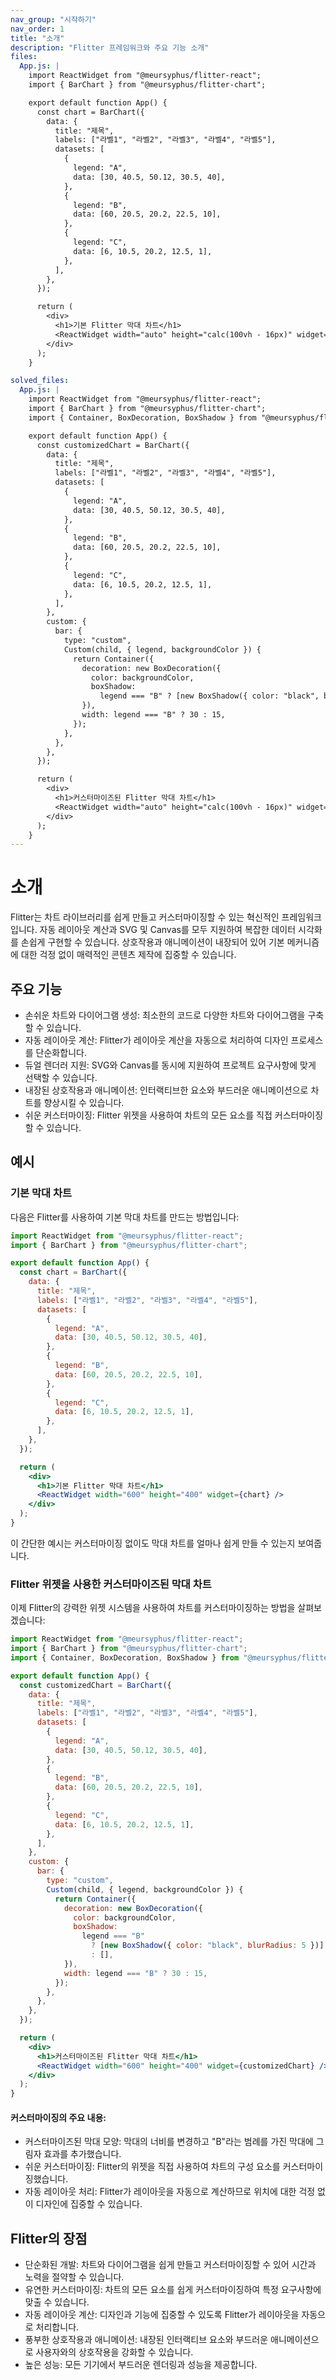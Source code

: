 ```yaml
---
nav_group: "시작하기"
nav_order: 1
title: "소개"
description: "Flitter 프레임워크와 주요 기능 소개"
files:
  App.js: |
    import ReactWidget from "@meursyphus/flitter-react";
    import { BarChart } from "@meursyphus/flitter-chart";

    export default function App() {
      const chart = BarChart({
        data: {
          title: "제목",
          labels: ["라벨1", "라벨2", "라벨3", "라벨4", "라벨5"],
          datasets: [
            {
              legend: "A",
              data: [30, 40.5, 50.12, 30.5, 40],
            },
            {
              legend: "B",
              data: [60, 20.5, 20.2, 22.5, 10],
            },
            {
              legend: "C",
              data: [6, 10.5, 20.2, 12.5, 1],
            },
          ],
        },
      });

      return (
        <div>
          <h1>기본 Flitter 막대 차트</h1>
          <ReactWidget width="auto" height="calc(100vh - 16px)" widget={chart} />
        </div>
      );
    }

solved_files:
  App.js: |
    import ReactWidget from "@meursyphus/flitter-react";
    import { BarChart } from "@meursyphus/flitter-chart";
    import { Container, BoxDecoration, BoxShadow } from "@meursyphus/flitter";

    export default function App() {
      const customizedChart = BarChart({
        data: {
          title: "제목",
          labels: ["라벨1", "라벨2", "라벨3", "라벨4", "라벨5"],
          datasets: [
            {
              legend: "A",
              data: [30, 40.5, 50.12, 30.5, 40],
            },
            {
              legend: "B",
              data: [60, 20.5, 20.2, 22.5, 10],
            },
            {
              legend: "C",
              data: [6, 10.5, 20.2, 12.5, 1],
            },
          ],
        },
        custom: {
          bar: {
            type: "custom",
            Custom(child, { legend, backgroundColor }) {
              return Container({
                decoration: new BoxDecoration({
                  color: backgroundColor,
                  boxShadow:
                    legend === "B" ? [new BoxShadow({ color: "black", blurRadius: 5 })] : [],
                }),
                width: legend === "B" ? 30 : 15,
              });
            },
          },
        },
      });

      return (
        <div>
          <h1>커스터마이즈된 Flitter 막대 차트</h1>
          <ReactWidget width="auto" height="calc(100vh - 16px)" widget={customizedChart} />
        </div>
      );
    }
---
```


# 소개

Flitter는 차트 라이브러리를 쉽게 만들고 커스터마이징할 수 있는 혁신적인 프레임워크입니다. 자동 레이아웃 계산과 SVG 및 Canvas를 모두 지원하여 복잡한 데이터 시각화를 손쉽게 구현할 수 있습니다. 상호작용과 애니메이션이 내장되어 있어 기본 메커니즘에 대한 걱정 없이 매력적인 콘텐츠 제작에 집중할 수 있습니다.

## 주요 기능

- 손쉬운 차트와 다이어그램 생성: 최소한의 코드로 다양한 차트와 다이어그램을 구축할 수 있습니다.
- 자동 레이아웃 계산: Flitter가 레이아웃 계산을 자동으로 처리하여 디자인 프로세스를 단순화합니다.
- 듀얼 렌더러 지원: SVG와 Canvas를 동시에 지원하여 프로젝트 요구사항에 맞게 선택할 수 있습니다.
- 내장된 상호작용과 애니메이션: 인터랙티브한 요소와 부드러운 애니메이션으로 차트를 향상시킬 수 있습니다.
- 쉬운 커스터마이징: Flitter 위젯을 사용하여 차트의 모든 요소를 직접 커스터마이징할 수 있습니다.

## 예시

### 기본 막대 차트

다음은 Flitter를 사용하여 기본 막대 차트를 만드는 방법입니다:

```jsx
import ReactWidget from "@meursyphus/flitter-react";
import { BarChart } from "@meursyphus/flitter-chart";

export default function App() {
  const chart = BarChart({
    data: {
      title: "제목",
      labels: ["라벨1", "라벨2", "라벨3", "라벨4", "라벨5"],
      datasets: [
        {
          legend: "A",
          data: [30, 40.5, 50.12, 30.5, 40],
        },
        {
          legend: "B",
          data: [60, 20.5, 20.2, 22.5, 10],
        },
        {
          legend: "C",
          data: [6, 10.5, 20.2, 12.5, 1],
        },
      ],
    },
  });

  return (
    <div>
      <h1>기본 Flitter 막대 차트</h1>
      <ReactWidget width="600" height="400" widget={chart} />
    </div>
  );
}
```

이 간단한 예시는 커스터마이징 없이도 막대 차트를 얼마나 쉽게 만들 수 있는지 보여줍니다.

### Flitter 위젯을 사용한 커스터마이즈된 막대 차트

이제 Flitter의 강력한 위젯 시스템을 사용하여 차트를 커스터마이징하는 방법을 살펴보겠습니다:

```jsx
import ReactWidget from "@meursyphus/flitter-react";
import { BarChart } from "@meursyphus/flitter-chart";
import { Container, BoxDecoration, BoxShadow } from "@meursyphus/flitter";

export default function App() {
  const customizedChart = BarChart({
    data: {
      title: "제목",
      labels: ["라벨1", "라벨2", "라벨3", "라벨4", "라벨5"],
      datasets: [
        {
          legend: "A",
          data: [30, 40.5, 50.12, 30.5, 40],
        },
        {
          legend: "B",
          data: [60, 20.5, 20.2, 22.5, 10],
        },
        {
          legend: "C",
          data: [6, 10.5, 20.2, 12.5, 1],
        },
      ],
    },
    custom: {
      bar: {
        type: "custom",
        Custom(child, { legend, backgroundColor }) {
          return Container({
            decoration: new BoxDecoration({
              color: backgroundColor,
              boxShadow:
                legend === "B"
                  ? [new BoxShadow({ color: "black", blurRadius: 5 })]
                  : [],
            }),
            width: legend === "B" ? 30 : 15,
          });
        },
      },
    },
  });

  return (
    <div>
      <h1>커스터마이즈된 Flitter 막대 차트</h1>
      <ReactWidget width="600" height="400" widget={customizedChart} />
    </div>
  );
}
```

#### 커스터마이징의 주요 내용:

- 커스터마이즈된 막대 모양: 막대의 너비를 변경하고 "B"라는 범례를 가진 막대에 그림자 효과를 추가했습니다.
- 쉬운 커스터마이징: Flitter의 위젯을 직접 사용하여 차트의 구성 요소를 커스터마이징했습니다.
- 자동 레이아웃 처리: Flitter가 레이아웃을 자동으로 계산하므로 위치에 대한 걱정 없이 디자인에 집중할 수 있습니다.

## Flitter의 장점

- 단순화된 개발: 차트와 다이어그램을 쉽게 만들고 커스터마이징할 수 있어 시간과 노력을 절약할 수 있습니다.
- 유연한 커스터마이징: 차트의 모든 요소를 쉽게 커스터마이징하여 특정 요구사항에 맞출 수 있습니다.
- 자동 레이아웃 계산: 디자인과 기능에 집중할 수 있도록 Flitter가 레이아웃을 자동으로 처리합니다.
- 풍부한 상호작용과 애니메이션: 내장된 인터랙티브 요소와 부드러운 애니메이션으로 사용자와의 상호작용을 강화할 수 있습니다.
- 높은 성능: 모든 기기에서 부드러운 렌더링과 성능을 제공합니다.
